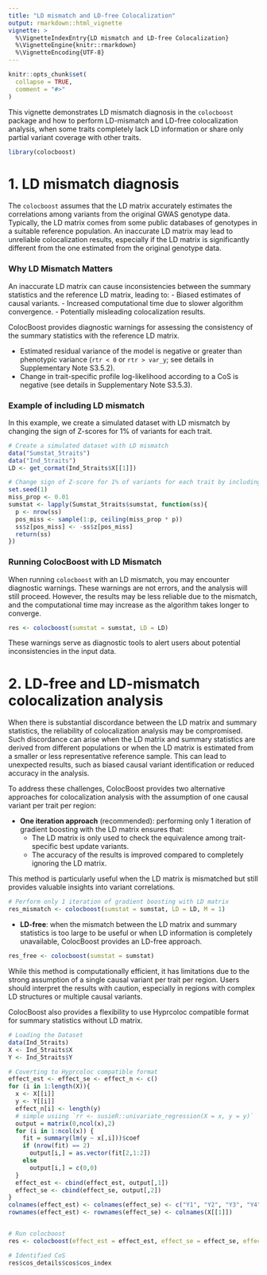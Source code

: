 ```yaml
---
title: "LD mismatch and LD-free Colocalization"
output: rmarkdown::html_vignette
vignette: >
  %\VignetteIndexEntry{LD mismatch and LD-free Colocalization}
  %\VignetteEngine{knitr::rmarkdown}
  %\VignetteEncoding{UTF-8}
---
```


```r
knitr::opts_chunk$set(
  collapse = TRUE,
  comment = "#>"
)
```


This vignette demonstrates LD mismatch diagnosis in the `colocboost` package and how to perform LD-mismatch and LD-free colocalization analysis,
when some traits completely lack LD information or share only partial variant coverage with other traits.



```r
library(colocboost)
```

# 1. LD mismatch diagnosis

The `colocboost` assumes that the LD matrix accurately estimates the correlations among variants from the original GWAS genotype data.
Typically, the LD matrix comes from some public databases of genotypes in a suitable reference population. 
An inaccurate LD matrix may lead to unreliable colocalization results, especially if the LD matrix is significantly different from the one estimated from the original genotype data.


### Why LD Mismatch Matters

An inaccurate LD matrix can cause inconsistencies between the summary statistics and the reference LD matrix, leading to:
- Biased estimates of causal variants.
- Increased computational time due to slower algorithm convergence.
- Potentially misleading colocalization results.


ColocBoost provides diagnostic warnings for assessing the consistency of the summary statistics with the reference LD matrix.

- Estimated residual variance of the model is negative or greater than phenotypic variance (`rtr < 0` or `rtr > var_y`; 
see details in Supplementary Note S3.5.2). 
- Change in trait-specific profile log-likelihood according to a CoS is negative (see details in Supplementary Note S3.5.3).


### Example of including LD mismatch

In this example, we create a simulated dataset with LD mismatch by changing the sign of Z-scores for 1% of variants for each trait.

```r
# Create a simulated dataset with LD mismatch
data("Sumstat_5traits")
data("Ind_5traits")
LD <- get_cormat(Ind_5traits$X[[1]])

# Change sign of Z-score for 1% of variants for each trait by including mismatched LD
set.seed(1)
miss_prop <- 0.01 
sumstat <- lapply(Sumstat_5traits$sumstat, function(ss){
  p <- nrow(ss)
  pos_miss <- sample(1:p, ceiling(miss_prop * p))
  ss$z[pos_miss] <- -ss$z[pos_miss]
  return(ss)
})
```


### Running ColocBoost with LD Mismatch

When running `colocboost` with an LD mismatch, you may encounter diagnostic warnings. 
These warnings are not errors, and the analysis will still proceed. 
However, the results may be less reliable due to the mismatch, and the computational time may increase as the algorithm takes longer to converge.

```r
res <- colocboost(sumstat = sumstat, LD = LD)
```

These warnings serve as diagnostic tools to alert users about potential inconsistencies in the input data.


# 2. LD-free and LD-mismatch colocalization analysis

When there is substantial discordance between the LD matrix and summary statistics, 
the reliability of colocalization analysis may be compromised. 
Such discordance can arise when the LD matrix and summary statistics are derived from different populations 
or when the LD matrix is estimated from a smaller or less representative reference sample. 
This can lead to unexpected results, such as biased causal variant identification or reduced accuracy in the analysis.

To address these challenges, ColocBoost provides two alternative approaches for colocalization analysis
with the assumption of one causal variant per trait per region:

- **One iteration approach** (recommended): performing only 1 iteration of gradient boosting with the LD matrix ensures that:
  - The LD matrix is only used to check the equivalence among trait-specific best update variants.
  - The accuracy of the results is improved compared to completely ignoring the LD matrix.

This method is particularly useful when the LD matrix is mismatched but still provides valuable insights into variant correlations.

```r
# Perform only 1 iteration of gradient boosting with LD matrix
res_mismatch <- colocboost(sumstat = sumstat, LD = LD, M = 1)
```


- **LD-free**: when the mismatch between the LD matrix and summary statistics is too large to be useful 
or when LD information is completely unavailable, ColocBoost provides an LD-free approach.

```r
res_free <- colocboost(sumstat = sumstat)
```

While this method is computationally efficient, it has limitations due to the strong assumption of a single causal variant per trait per region. 
Users should interpret the results with caution, especially in regions with complex LD structures or multiple causal variants.


ColocBoost also provides a flexibility to use Hyprcoloc compatible format for summary statistics without LD matrix.

```r
# Loading the Dataset
data(Ind_5traits)
X <- Ind_5traits$X
Y <- Ind_5traits$Y

# Coverting to Hyprcoloc compatible format
effect_est <- effect_se <- effect_n <- c()
for (i in 1:length(X)){
  x <- X[[i]]
  y <- Y[[i]]
  effect_n[i] <- length(y)
  # simple usiing `rr <- susieR::univariate_regression(X = x, y = y)`
  output = matrix(0,ncol(x),2)
  for (i in 1:ncol(x)) {
    fit = summary(lm(y ~ x[,i]))$coef
    if (nrow(fit) == 2)
      output[i,] = as.vector(fit[2,1:2])
    else
      output[i,] = c(0,0)
  }
  effect_est <- cbind(effect_est, output[,1])
  effect_se <- cbind(effect_se, output[,2])
}
colnames(effect_est) <- colnames(effect_se) <- c("Y1", "Y2", "Y3", "Y4", "Y5")
rownames(effect_est) <- rownames(effect_se) <- colnames(X[[1]])


# Run colocboost
res <- colocboost(effect_est = effect_est, effect_se = effect_se, effect_n = effect_n)

# Identified CoS
res$cos_details$cos$cos_index
```

